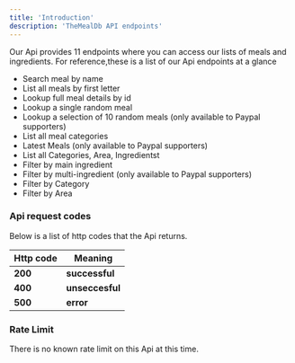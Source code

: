 ```yaml
---
title: 'Introduction'
description: 'TheMealDb API endpoints'
---
```


Our Api provides 11 endpoints where you can access our lists of meals and ingredients.
For reference,these is a list of our Api endpoints at a glance 

- Search meal by name
- List all meals by first letter 
- Lookup full meal details by id
- Lookup a single random meal
- Lookup a selection of 10 random meals (only available to Paypal supporters)
- List all meal categories
- Latest Meals (only available to Paypal supporters)
- List all Categories, Area, Ingredientst
- Filter by main ingredient
- Filter by multi-ingredient (only available to Paypal supporters)
- Filter by Category
- Filter by Area


### Api request codes
Below is a list of http codes that the Api returns.

| Http code| Meaning                    |
| -------- | -------------------------- |
| **200**      |  **successful**        |
| **400**      |  **unseccesful**       |
| **500**      |  **error**             |


### Rate Limit
There is no known rate limit on this Api at this time.

